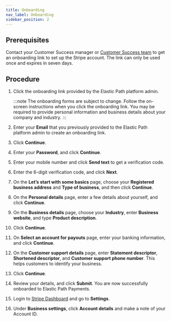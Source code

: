 ```yaml
---
title: Onboarding
nav_label: Onboarding
sidebar_position: 2
---
```


## Prerequisites

Contact your Customer Success manager or [Customer Success team](mailto:customersuccess@elasticpath.com) to get an onboarding link to set up the Stripe account. The link can only be used once and expires in seven days.

## Procedure

1. Click the onboarding link provided by the Elastic Path platform admin.

    :::note
    The onboarding forms are subject to change. Follow the on-screen instructions when you click the onboarding link. You may be required to provide personal information and business details about your company and industry.
    :::

1. Enter your **Email** that you previously provided to the Elastic Path platform admin to create an onboarding link.
1. Click **Continue**.
1. Enter your **Password**, and click **Continue**.
1. Enter your mobile number and click **Send text** to get a verification code.
1. Enter the 6-digit verification code, and click **Next**.
1. On the **Let’s start with some basics** page, choose your **Registered business address** and **Type of business**, and then click **Continue**.
1. On the **Personal details** page, enter a few details about yourself, and click **Continue**.
1. On the **Business details** page, choose your **Industry**, enter **Business website**, and type **Product description**.
1. Click **Continue**.
1. On **Select an account for payouts** page, enter your banking information, and click **Continue**.
1. On the **Customer support details** page, enter **Statement descriptor**, **Shortened descriptor**, and **Customer support phone number**. This helps customers to identify your business.
1. Click **Continue**.
1. Review your details, and click **Submit**. You are now successfully onboarded to Elastic Path Payments.
1. Login to [Stripe Dashboard](https://dashboard.stripe.com/login) and go to **Settings**.
1. Under **Business settings**, click **Account details** and make a note of your Account ID.
